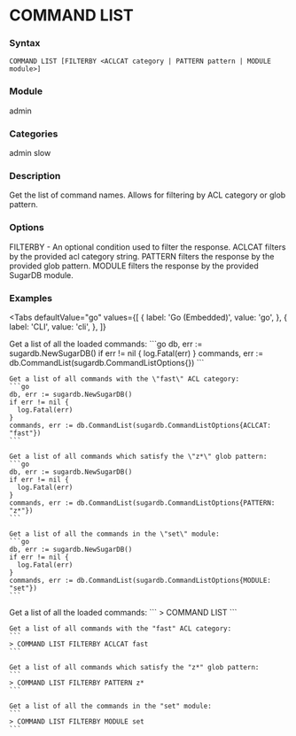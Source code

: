 
# COMMAND LIST

### Syntax
```
COMMAND LIST [FILTERBY <ACLCAT category | PATTERN pattern | MODULE module>]
```

### Module
<span className="acl-category">admin</span>

### Categories
<span className="acl-category">admin</span>
<span className="acl-category">slow</span>

### Description
Get the list of command names. Allows for filtering by ACL category or glob pattern.

### Options

FILTERBY - An optional condition used to filter the response. ACLCAT filters by the provided acl
category string. PATTERN filters the response by the provided glob pattern. 
MODULE filters the response by the provided SugarDB module.

### Examples

<Tabs
  defaultValue="go"
  values={[
    { label: 'Go (Embedded)', value: 'go', },
    { label: 'CLI', value: 'cli', },
  ]}
>
  <TabItem value="go">
    Get a list of all the loaded commands:
    ```go
    db, err := sugardb.NewSugarDB()
    if err != nil {
      log.Fatal(err)
    }
    commands, err := db.CommandList(sugardb.CommandListOptions{})
    ```

    Get a list of all commands with the \"fast\" ACL category:
    ```go
    db, err := sugardb.NewSugarDB()
    if err != nil {
      log.Fatal(err)
    }
    commands, err := db.CommandList(sugardb.CommandListOptions{ACLCAT: "fast"})
    ```

    Get a list of all commands which satisfy the \"z*\" glob pattern:
    ```go
    db, err := sugardb.NewSugarDB()
    if err != nil {
      log.Fatal(err)
    }
    commands, err := db.CommandList(sugardb.CommandListOptions{PATTERN: "z*"})
    ```

    Get a list of all the commands in the \"set\" module:
    ```go
    db, err := sugardb.NewSugarDB()
    if err != nil {
      log.Fatal(err)
    }
    commands, err := db.CommandList(sugardb.CommandListOptions{MODULE: "set"})
    ```
  </TabItem>
  <TabItem value="cli">
    Get a list of all the loaded commands:
    ```
    > COMMAND LIST
    ```  

    Get a list of all commands with the "fast" ACL category:
    ```
    > COMMAND LIST FILTERBY ACLCAT fast
    ```

    Get a list of all commands which satisfy the "z*" glob pattern:
    ```
    > COMMAND LIST FILTERBY PATTERN z*
    ```

    Get a list of all the commands in the "set" module:
    ```
    > COMMAND LIST FILTERBY MODULE set
    ```
  </TabItem>
</Tabs>

